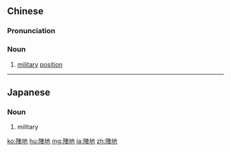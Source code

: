 {{also|阵地}}
==Chinese==
{{zh-forms|s=阵地}}

===Pronunciation===
{{zh-pron
|m=zhèndì
|c=zan6 dei6
|h=pfs=chhṳn-thi
|mn=qz,tp,xm:tīn-tōe/kh,qz,xm,zz:tīn-tē
|cat=n
}}

===Noun===
{{zh-noun}}
# [[military]] [[position]]

----

==Japanese==
{{ja-kanjitab|陣|地}}

===Noun===
{{ja-noun|じんち}}

# military {{l|en|position}}

[[ko:陣地]]
[[hu:陣地]]
[[mg:陣地]]
[[ja:陣地]]
[[zh:陣地]]